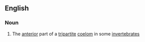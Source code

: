 ==English==

===Noun===
{{en-noun}}

#{{biology}} The [[anterior]] part of a [[tripartite]] [[coelom]] in some [[invertebrate]]s